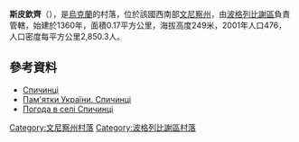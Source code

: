 {{coord|49|24|39|N|29|9|14|E|scale:30000|display=title}}

'''斯皮欽齊'''（{{lang-uk|Спичинці}}），是[[烏克蘭|烏克蘭]]的村落，位於該國西南部[[文尼察州|文尼察州]]，由[[波格列比謝區|波格列比謝區]]負責管轄，始建於1360年，面積0.17平方公里，海拔高度249米，2001年人口476，人口密度每平方公里2,850.3人。

==參考資料==
*[http://w1.c1.rada.gov.ua/pls/z7502/A005?rdat1=19.11.2012&rf7571=2819 Спичинці]{{dead link|date=2018年3月 |bot=InternetArchiveBot |fix-attempted=yes }}
* [http://ukraine.kingdom.kiev.ua/region/01/spichintsi.php Пам'ятки України. Спичинці] {{Wayback|url=http://ukraine.kingdom.kiev.ua/region/01/spichintsi.php |date=20160304190950 }}
* [http://weather.in.ua/ua/vinnickaja/24714 Погода в селі Спичинці] {{Wayback|url=http://weather.in.ua/ua/vinnickaja/24714 |date=20111220095923 }}

[[Category:文尼察州村落|Category:文尼察州村落]]
[[Category:波格列比謝區村落|Category:波格列比謝區村落]]


{{Vinnytsia-geo-stub}}
